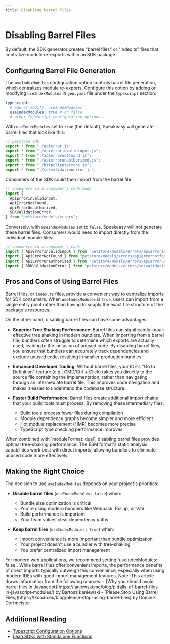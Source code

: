 ```yaml
---
title: Disabling barrel files
---
```



# Disabling Barrel Files

By default, the SDK generator creates "barrel files" or "index.ts" files that centralize module re-exports within an SDK package.

## Configuring Barrel File Generation

The `useIndexModules` configuration option controls barrel file generation, which centralizes module re-exports. Configure this option by adding or modifying `useIndexModules` in `gen.yaml` file under the `typescript` section:

```yaml <sdk-root>/.speakeasy/gen.yaml
typescript:
  # add or modify `useIndexModules`
  useIndexModules: true # or false
  # other Typescript configuration options...
```

With `useIndexModules` set to `true` (the default), Speakeasy will generate barrel files that look like this:

```typescript <sdk-root>/src/models/errors/index.ts
// petstore sdk
export * from "./apierror.js";
export * from "./apierrorinvalidinput.js";
export * from "./apierrornotfound.js";
export * from "./apierrorunauthorized.js";
export * from "./httpclienterrors.js";
export * from "./sdkvalidationerror.js";
```

Consumers of the SDK could then import from the barrel file:

```typescript example.ts
// somewhere in a consumer's code code
import {
  ApiErrorInvalidInput,
  ApiErrorNotFound,
  ApiErrorUnauthorized,
  SDKValidationError,
} from "petstore/models/errors";
```

Conversely, with `useIndexModules` set to `false`, Speakeasy will not generate these barrel files. Consumers would need to import directly from the individual module files:

```typescript example.ts
// somewhere in a consumer's code
import { ApiErrorInvalidInput } from "petstore/models/errors/apierrorinvalidinput.js";
import { ApiErrorNotFound } from "petstore/models/errors/apierrornotfound.js";
import { ApiErrorUnauthorized } from "petstore/models/errors/apierrorunauthorized.js";
import { SDKValidationError } from "petstore/models/errors/sdkvalidationerror.js";
```

## Pros and Cons of Using Barrel Files

Barrel files, or `index.ts` files, provide a convenient way to centralize imports for SDK consumers. When `useIndexModules` is `true`, users can import from a single entry point rather than having to supply the exact file structure of the package's resources.

On the other hand, disabling barrel files can have some advantages:

- **Superior Tree Shaking Performance**: Barrel files can significantly impair effective tree shaking in modern bundlers. When importing from a barrel file, bundlers often struggle to determine which exports are actually used, leading to the inclusion of unused code. By disabling barrel files, you ensure that bundlers can accurately track dependencies and exclude unused code, resulting in smaller production bundles.

- **Enhanced Developer Tooling**: Without barrel files, your IDE's "Go to Definition" feature (e.g., CMD/Ctrl + Click) takes you directly to the source file containing the implementation, rather than navigating through an intermediate barrel file. This improves code navigation and makes it easier to understand the codebase structure.

- **Faster Build Performance**: Barrel files create additional import chains that your build tools must process. By removing these intermediary files:
  - Build tools process fewer files during compilation
  - Module dependency graphs become simpler and more efficient
  - Hot module replacement (HMR) becomes more precise
  - TypeScript type checking performance improves

<Callout title="Performance tip" type="info">
When combined with `moduleFormat: dual`, disabling barrel files provides optimal tree-shaking performance. The ESM format&apos;s static analysis capabilities work best with direct imports, allowing bundlers to eliminate unused code more effectively.
</Callout>

## Making the Right Choice

The decision to use `useIndexModules` depends on your project's priorities:

- **Disable barrel files** (`useIndexModules: false`) when:
  - Bundle size optimization is critical
  - You're using modern bundlers like Webpack, Rollup, or Vite
  - Build performance is important
  - Your team values clear dependency paths
  
- **Keep barrel files** (`useIndexModules: true`) when:
  - Import convenience is more important than bundle optimization
  - Your project doesn't use a bundler with tree-shaking
  - You prefer centralized import management

<Callout title="Recommendation" type="info">
For modern web applications, we recommend setting `useIndexModules: false`. While barrel files offer convenient imports, the performance benefits of direct imports typically outweigh this convenience, especially when using modern IDEs with good import management features.
</Callout>

<Callout title="Note" type="info">
  Note: This article draws information from the following sources: - [Why you
  should avoid barrel files in
  Javascript](https://laniewski.me/blog/pitfalls-of-barrel-files-in-javascript-modules/)
  by Bartosz Łaniewski - [Please Stop Using Barrel
  Files](https://tkdodo.eu/blog/please-stop-using-barrel-files) by Dominik
  Dorfmeister
</Callout>

## Additional Reading

- [Typescript Configuration Options](/docs/customize/typescript/configuring-module-format)
- [Lean SDKs with Standalone Functions](/post/standalone-functions)
